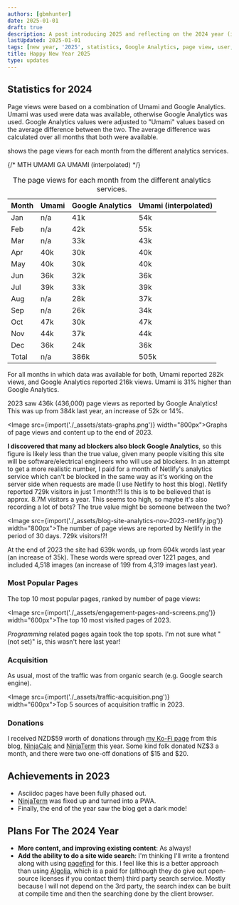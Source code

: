 ```yaml
---
authors: [gbmhunter]
date: 2025-01-01
draft: true
description: A post introducing 2025 and reflecting on the 2024 year (including blog statistics).
lastUpdated: 2025-01-01
tags: [new year, '2025', statistics, Google Analytics, page view, user, referral, Hugo, GitHub, blog]
title: Happy New Year 2025
type: updates
---
```


## Statistics for 2024

Page views were based on a combination of Umami and Google Analytics. Umami was used were data was available, otherwise Google Analytics was used. Google Analytics values were adjusted to "Umami" values based on the average difference between the two. The average difference was calculated over all months that both were available.

<IRef iref="tbl-2024-page-views" /> shows the page views for each month from the different analytics services.

<table data-iref="tbl-2024-page-views">
  <thead>
    <tr>
      <th>Month</th>
      <th>Umami</th>
      <th>Google Analytics</th>
      <th>Umami (interpolated)</th>
    </tr>
  </thead>
  <tbody>
    {/* MTH            UMAMI          GA              UMAMI (interpolated) */}
    <tr><td>Jan</td>   <td>n/a</td>   <td>41k</td>   <td>54k</td> </tr>
    <tr><td>Feb</td>   <td>n/a</td>   <td>42k</td>   <td>55k</td> </tr>
    <tr><td>Mar</td>   <td>n/a</td>   <td>33k</td>   <td>43k</td> </tr>
    <tr><td>Apr</td>   <td>40k</td>   <td>30k</td>   <td>40k</td> </tr>
    <tr><td>May</td>   <td>40k</td>   <td>30k</td>   <td>40k</td> </tr>
    <tr><td>Jun</td>   <td>36k</td>   <td>32k</td>   <td>36k</td> </tr>
    <tr><td>Jul</td>   <td>39k</td>   <td>33k</td>   <td>39k</td> </tr>
    <tr><td>Aug</td>   <td>n/a</td>   <td>28k</td>   <td>37k</td> </tr>
    <tr><td>Sep</td>   <td>n/a</td>   <td>26k</td>   <td>34k</td> </tr>
    <tr><td>Oct</td>   <td>47k</td>   <td>30k</td>   <td>47k</td> </tr>
    <tr><td>Nov</td>   <td>44k</td>   <td>37k</td>   <td>44k</td> </tr>
    <tr><td>Dec</td>   <td>36k</td>   <td>24k</td>   <td>36k</td> </tr>
    <tr><td>Total</td> <td>n/a</td>   <td>386k</td>  <td>505k</td> </tr>
  </tbody>
  <caption>The page views for each month from the different analytics services.</caption>
</table>

For all months in which data was available for both, Umami reported 282k views, and Google Analytics reported 216k views. Umami is 31% higher than Google Analytics.




















2023 saw 436k (436,000) page views as reported by Google Analytics! This was up from 384k last year, an increase of 52k or 14%.

<Image src={import('./_assets/stats-graphs.png')} width="800px">Graphs of page views and content up to the end of 2023.</Image>

**I discovered that many ad blockers also block Google Analytics**, so this figure is likely less than the true value, given many people visiting this site will be software/electrical engineers who will use ad blockers. In an attempt to get a more realistic number, I paid for a month of Netlify's analytics service which can't be blocked in the same way as it's working on the server side when requests are made (I use Netlify to host this blog). Netlify reported 729k visitors in just 1 month!?! Is this is to be believed that is approx. 8.7M visitors a year. This seems too high, so maybe it's also recording a lot of bots? The true value might be someone between the two?

<Image src={import('./_assets/blog-site-analytics-nov-2023-netlify.jpg')} width="800px">The number of page views are reported by Netlify in the period of 30 days. 729k visitors!?!</Image>

At the end of 2023 the site had 639k words, up from 604k words last year (an increase of 35k). These words were spread over 1221 pages, and included 4,518 images (an increase of 199 from 4,319 images last year).

### Most Popular Pages

The top 10 most popular pages, ranked by number of page views:

<Image src={import('./_assets/engagement-pages-and-screens.png')} width="600px">The top 10 most visited pages of 2023.</Image>

_Programming_ related pages again took the top spots. I'm not sure what "(not set)" is, this wasn't here last year!

### Acquisition

As usual, most of the traffic was from organic search (e.g. Google search engine).

<Image src={import('./_assets/traffic-acquisition.png')} width="600px">Top 5 sources of acquisition traffic in 2023.</Image>

### Donations

I received NZD\$59 worth of donations through [my Ko-Fi page](https://ko-fi.com/gbmhunter) from this blog, [NinjaCalc](https://ninjacalc.mbedded.ninja/) and [NinjaTerm](https://ninjaterm.mbedded.ninja/) this year. Some kind folk donated NZ\$3 a month, and there were two one-off donations of \$15 and \$20.

## Achievements in 2023

* Asciidoc pages have been fully phased out.
* [NinjaTerm](https://ninjaterm.mbedded.ninja/) was fixed up and turned into a PWA.
* Finally, the end of the year saw the blog get a dark mode!

## Plans For The 2024 Year

* **More content, and improving existing content**: As always!
* **Add the ability to do a site wide search**: I'm thinking I'll write a frontend along with using [pagefind](https://pagefind.app/) for this. I feel like this is a better approach than using [Algolia](https://www.algolia.com/), which is a paid for (although they do give out open-source licenses if you contact them) third party search service. Mostly because I will not depend on the 3rd party, the search index can be built at compile time and then the searching done by the client browser.
